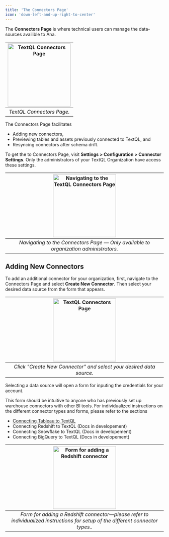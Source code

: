 ```yaml
---
title: 'The Connectors Page'
icon: 'down-left-and-up-right-to-center'
---
```


The **Connectors Page** is where technical users can manage the data-sources availible to Ana.

|<img height="200" noZoom src="/images/connectors/connectors-page.png" alt="TextQL Connectors Page" />|
|:--:|
| *TextQL Connectors Page.* |

The Connectors Page facilitates

* Adding new connectors,
* Previewing tables and assets previously connected to TextQL, and
* Resyncing connectors after schema drift.

To get the to Connectors Page, visit **Settings > Configuration > Connector Settings**. Only the administrators of your TextQL Organization have access these settings.


|<img height="200" noZoom src="/images/connectors/nav-to-connectors.png" alt="Navigating to the TextQL Connectors Page" />|
|:--:|
| *Navigating to the Connectors Page — Only available to organization administrators.* |


## Adding New Connectors

To add an additional connector for your organization, first, navigate to the Connectors Page and  select **Create New Connector**. Then select your desired data source from the form that appears.



|<img height="200" noZoom src="/images/connectors/create-connector.png" alt="TextQL Connectors Page" />|
|:--:|
| *Click "Create New Connector" and select your desired data source.* |


Selecting a data source will open a form for inputing the credentials for your account.

This form should be intuitive to anyone who has previously set up warehouse connectors with other BI tools. For individualized instructions on the different connector types and forms, please refer to the sections

- [Connecting Tableau to TextQL](/core/connectors/Tableau-connector)
- Connecting Redshift to TextQL (Docs in developement)
- Connecting Snowflake to TextQL (Docs in developement)
- Connecting BigQuery to TextQL (Docs in developement)


|<img height="200" noZoom src="/images/connectors/redshift-connector-form.png" alt="Form for adding a Redshift connector" />|
|:--:|
| *Form for adding a Redshift connector—please refer to individualized instructions for setup of the different connector types..* |
